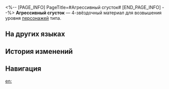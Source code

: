 <%-- [PAGE_INFO]
PageTitle=#Агрессивный сгусток#
[END_PAGE_INFO] --%>
{{Предмет Инфобокс
|id          = 110431
|Изображение = Предмет Агрессивный сгусток.png
|Тип         = Материал возвышения персонажа
|Инвентарь   = Материалы улучшения
|Редкость    = 4
|Эффект      = 
|Описание    = Кристалл создания чёрного течения. Можно использовать для возвышения физических персонажей.
|Источник1   = [[Застойная тень: Форма морского плетения]]
|Источник2   = [[Универсальная машина для синтеза: Обмен материалов]]
}}
{{Описание|У созданий чёрного течения бесчисленное количество обличий, но их всегда можно распознать по кристаллу. Но никто не знает, что само ядро на самом деле является «оболочкой».<br /><br />''«Я видел море кристаллов и облегчённую улыбку врача».''}}
'''Агрессивный сгусток''' — 4-звёздочный материал для возвышения уровня [[Персонажи|персонажей]] {{undefined|}} типа.

==На других языках==
{{На других языках
|en   = Invasive Clot
|zhs  = 侵略凝块
|zht  = 侵略凝塊
|ja   = 侵略の結晶
|ko   = 침략 응괴
|es   = Coágulo invasivo
|fr   = Caillot invasif
|ru   = Агрессивный сгусток
|th   = Invasive Clot
|vi   = Khối Xâm Lược
|de   = Invasives Gerinnsel
|id   = Invasive Clot
|pt   = Coágulo Invasivo
}}

==История изменений==
{{История изменений|3.5}}

==Навигация==
{{Материалы улучшения Навбокс}}

[[en:]]